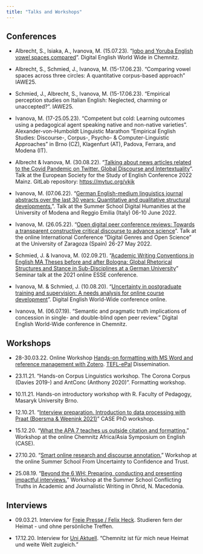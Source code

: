 ```yaml
---
title: "Talks and Workshops"
---
```


## Conferences

- Albrecht, S., Isiaka, A., Ivanova, M. (15.07.23). "[Igbo and Yoruba English vowel spaces compared](https://tuc.cloud/index.php/s/2dJMWmZCooa29gr)". Digital English World Wide in Chemnitz.

- Albrecht, S., Schmied, J., Ivanova, M. (15-17.06.23). "Comparing vowel spaces across three circles: A quantitative corpus-based approach" IAWE25.

- Schmied, J., Albrecht, S., Ivanova, M. (15-17.06.23). "Empirical perception studies on Italian English: Neglected, charming or unaccepted?". IAWE25.

- Ivanova, M. (17-25.05.23). "Competent but cold: Learning outcomes using a pedagogical agent speaking native and non-native varieties". Alexander-von-Humboldt Linguistic Marathon "Empirical English Studies: Discourse-, Corpus-, Psycho- & Computer-Linguistic Approaches" in Brno (CZ), Klagenfurt (AT), Padova, Ferrara, and Modena (IT).

- Albrecht & Ivanova, M. (30.08.22). "[Talking about news articles related to the Covid Pandemic on Twitter. Global Discourse and Intertextuality](https://tuc.cloud/index.php/s/AsrfXfmrxRiCHWK)". Talk at the European Society for the Study of English Conference 2022 Mainz. GitLab repository: [https://mytuc.org/vkjk](https://mytuc.org/vkjk)

- Ivanova, M. (07.06.22). "[German English-medium linguistics journal abstracts over the last 30 years: Quantitative and qualitative structural developments.](https://tuc.cloud/index.php/s/pxQeBZi3FStH8Ts)". Talk at the Summer School Digital Humanities at the University of Modena and Reggio Emilia (Italy) 06-10 June 2022.

- Ivanova, M. (26.05.22). "[Open digital peer conference reviews: Towards a transparent constructive critical discourse to advance science](https://tuc.cloud/index.php/s/6RqXp8xbTty3gPP)". Talk at the online International Conference “Digital Genres and Open Science” at the University of Zaragoza (Spain) 26-27 May 2022.

- Schmied, J. & Ivanova, M. (02.09.21). "[Academic Writing Conventions in English MA Theses before and after Bologna: Global Rhetorical Structures and Stance in Sub-Disciplines at a German University](https://tuc.cloud/index.php/s/gXmiikLmTz8Jn7t)" Seminar talk at the 2021 online ESSE conference.

- Ivanova, M. & Schmied, J. (10.08.20). “[Uncertainty in postgraduate training and supervision: A needs analysis for online course development](https://tuc.cloud/index.php/s/m52AtZEsi3p4jcW)”. Digital English World-Wide conference online.

- Ivanova, M. (06.07.19). “Semantic and pragmatic truth implications of concession in single- and double-blind open peer review.” Digital English World-Wide conference in Chemnitz.

## Workshops

- 28-30.03.22. Online Workshop [Hands-on formatting with MS Word and reference management with Zotero](https://tuc.cloud/index.php/s/onejf2Fiq7PrZ2e). [TEFL-ePal](https://www.tu-chemnitz.de/phil/english/sections/ling/TEFL-ePal/TEFL-ePal.php) Dissemination.

- 23.11.21. "Hands-on Corpus Linguistics workshop. The Corona Corpus (Davies 2019-) and AntConc (Anthony 2020)". Formatting workshop.

- 10.11.21. Hands-on introductory workshop with R. Faculty of Pedagogy, Masaryk University Brno.

- 12.10.21. "[Interview preparation. Introduction to data processing with Praat (Boersma & Weenink 2021)](https://tuc.cloud/index.php/s/57EX9NsZNmE2Lsk)" CASE PhD workshop.

- 15.12.20. “[What the APA 7 teaches us outside citation and formatting.](https://tuc.cloud/index.php/s/AoFpm9DqE7dARg3)” Workshop at the online Chemnitz Africa/Asia Symposium on English (CASE).

- 27.10.20. “[Smart online research and discourse annotation.](https://tuc.cloud/index.php/s/aTwT4ieRHsNWocB)” Workshop at the online Summer School From Uncertainty to Confidence and Trust. 

- 25.08.19. “[Beyond the 6 WH: Preparing, conducting and presenting impactful interviews.](https://tuc.cloud/index.php/s/e579X45oSzo6HoL)” Workshop at the Summer School Conflicting Truths in Academic and Journalistic Writing in Ohrid, N. Macedonia.

## Interviews

- 09.03.21. Interview for [Freie Presse / Felix Heck](https://www.freiepresse.de/chemnitz/studieren-fern-der-heimat-und-ohne-pers-nliche-treffen-artikel11383443). Studieren fern der Heimat - und ohne persönliche Treffen.

- 17.12.20. Interview for [Uni Aktuell](https://www.tu-chemnitz.de/tu/pressestelle/aktuell/10495). "Chemnitz ist für mich neue Heimat und weite Welt zugleich."


